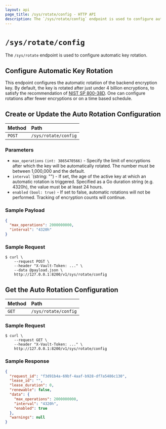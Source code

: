 ```yaml
---
layout: api
page_title: /sys/rotate/config - HTTP API
description: The `/sys/rotate/config` endpoint is used to configure automatic key rotation.
---
```


# `/sys/rotate/config`

The `/sys/rotate` endpoint is used to configure automatic key rotation.

## Configure Automatic Key Rotation

This endpoint configures the automatic rotation of the backend encryption key. By
default, the key is rotated after just under 4 billion encryptions, to satisfy the
recommendation of [NIST SP 800-38D](https://csrc.nist.gov/publications/detail/sp/800-38d/final).
One can configure rotations after fewer encryptions or on a time based schedule.

## Create or Update the Auto Rotation Configuration

| Method | Path                 |
| :----- | :------------------- |
| `POST` | `/sys/rotate/config` |

### Parameters

- `max_operations` `(int: 3865470566)` - Specify the limit of encryptions after which
  the key will be automatically rotated. The number must be between 1,000,000 and the
  default.
- `interval` \`(string: "") - If set, the age of the active key at which an
  automatic rotation is triggered. Specified as a Go duration string (e.g.
  4320h), the value must be at least 24 hours.
- `enabled` `(bool: true)` - If set to false, automatic rotations will not
  be performed. Tracking of encryption counts will continue.

### Sample Payload

```json
{
  "max_operations": 2000000000,
  "interval": "4320h"
}
```

### Sample Request

```shell-session
$ curl \
    --request POST \
    --header "X-Vault-Token: ..." \
    --data @payload.json \
    http://127.0.0.1:8200/v1/sys/rotate/config
```

## Get the Auto Rotation Configuration

| Method | Path                 |
| :----- | :------------------- |
| `GET`  | `/sys/rotate/config` |

### Sample Request

```shell-session
$ curl \
    --request GET \
    --header "X-Vault-Token: ..." \
    http://127.0.0.1:8200/v1/sys/rotate/config
```

### Sample Response

```json
{
  "request_id": "f3d91b4a-69bf-4aaf-b928-df7a5486c130",
  "lease_id": "",
  "lease_duration": 0,
  "renewable": false,
  "data": {
    "max_operations": 2000000000,
    "interval": "4320h",
    "enabled": true
  },
  "warnings": null
}
```
